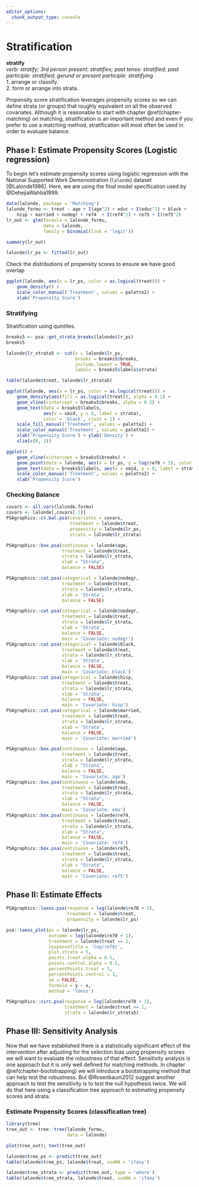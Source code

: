 ```yaml
---
editor_options: 
  chunk_output_type: console
---
```


# Stratification {#chapter-stratification}

::: {.rmdtip}
**stratify**  
*verb: stratify; 3rd person present: stratifies; past tense: stratified; past participle: stratified; gerund or present participle: stratifying*  
1. arrange or classify.  
2. form or arrange into strata.
:::


Propensity score stratification leverages propensity scores so we can define strata (or groups) that roughly equivalent on all the observed covariates. Although it is reasonable to start with chapter \@ref(chapter-matching) on matching, stratification is an important method and even if you prefer to use a matching method, stratification will most often be used in order to evaluate balance. 

## Phase I: Estimate Propensity Scores (Logistic regression)

To begin let's estimate propensity scores using logistic regression with the National Supported Work Demonostration (`lalonde`) dataset [@Lalonde1986]. Here, we are using the final model specification used by @DehejiaWahba1999. 

```r
data(lalonde, package = 'Matching')
lalonde_formu <- treat ~ age + I(age^2) + educ + I(educ^2) + black +
	hisp + married + nodegr + re74  + I(re74^2) + re75 + I(re75^2)
lr_out <- glm(formula = lalonde_formu,
			  data = lalonde,
			  family = binomial(link = 'logit'))
```



```r
summary(lr_out)
```

```r
lalonde$lr_ps <- fitted(lr_out)
```

Check the distributions of propensity scores to ensure we have good overlap

```r
ggplot(lalonde, aes(x = lr_ps, color = as.logical(treat))) + 
	geom_density() +
	scale_color_manual('Treatment', values = palette2) +
	xlab('Propensity Score')
```



### Stratifying

Stratification using quintiles.

```r

breaks5 <- psa::get_strata_breaks(lalonde$lr_ps)
breaks5

lalonde$lr_strata5 <- cut(x = lalonde$lr_ps, 
						  breaks = breaks5$breaks, 
						  include.lowest = TRUE, 
						  labels = breaks5$labels$strata)
```

```r
table(lalonde$treat, lalonde$lr_strata5)
```

```r
ggplot(lalonde, aes(x = lr_ps, color = as.logical(treat))) + 
	geom_density(aes(fill = as.logical(treat)), alpha = 0.2) +
	geom_vline(xintercept = breaks5$breaks, alpha = 0.5) +
	geom_text(data = breaks5$labels, 
			  aes(x = xmid, y = 0, label = strata),
			  color = 'black', vjust = 1) +
	scale_fill_manual('Treatment', values = palette2) +
	scale_color_manual('Treatment', values = palette2) +
	xlab('Propensity Score') + ylab('Density') +
	xlim(c(0, 1))
```



```r
ggplot() +
	geom_vline(xintercept = breaks5$breaks) +
	geom_point(data = lalonde, aes(x = lr_ps, y = log(re78 + 1), color = as.logical(treat)), alpha = 0.5) +
	geom_text(data = breaks5$labels, aes(x = xmid, y = 0, label = strata), color = 'black', vjust = 1) +
	scale_color_manual('Treatment', values = palette2) +
	xlab('Propensity Score')
```


### Checking Balance {#stratification-balance}

```r
covars <- all.vars(lalonde.formu)
covars <- lalonde[,covars[-1]]
PSAgraphics::cv.bal.psa(covariates = covars, 
						treatment = lalonde$treat,
						propensity = lalonde$lr_ps,
						strata = lalonde$lr_strata)
```



```r
PSAgraphics::box.psa(continuous = lalonde$age, 
					 treatment = lalonde$treat, 
					 strata = lalonde$lr_strata,
					 xlab = "Strata", 
					 balance = FALSE)
```


```r
PSAgraphics::cat.psa(categorical = lalonde$nodegr, 
					 treatment = lalonde$treat, 
					 strata = lalonde$lr_strata, 
					 xlab = 'Strata',
					 balance = FALSE)
```

```r
PSAgraphics::cat.psa(categorical = lalonde$nodegr, 
					 treatment = lalonde$treat, 
					 strata = lalonde$lr_strata, 
					 xlab = 'Strata',
					 balance = FALSE, 
					 main = 'Covariate: nodegr')
PSAgraphics::cat.psa(categorical = lalonde$black, 
					 treatment = lalonde$treat, 
					 strata = lalonde$lr_strata, 
					 xlab = 'Strata',
					 balance = FALSE, 
					 main = 'Covariate: black')
PSAgraphics::cat.psa(categorical = lalonde$hisp, 
					 treatment = lalonde$treat, 
					 strata = lalonde$lr_strata, 
					 xlab = 'Strata',
					 balance = FALSE, 
					 main = 'Covariate: hisp')
PSAgraphics::cat.psa(categorical = lalonde$married, 
					 treatment = lalonde$treat, 
					 strata = lalonde$lr_strata, 
					 xlab = 'Strata',
					 balance = FALSE, 
					 main = 'Covariate: married')

```

```r
PSAgraphics::box.psa(continuous = lalonde$age, 
					 treatment = lalonde$treat, 
					 strata = lalonde$lr_strata,
					 xlab = "Strata", 
					 balance = FALSE,
					 main = 'Covariate: age')
PSAgraphics::box.psa(continuous = lalonde$edu, 
					 treatment = lalonde$treat, 
					 strata = lalonde$lr_strata,
					 xlab = "Strata", 
					 balance = FALSE,
					 main = 'Covariate: edu')
PSAgraphics::box.psa(continuous = lalonde$re74, 
					 treatment = lalonde$treat, 
					 strata = lalonde$lr_strata,
					 xlab = "Strata", 
					 balance = FALSE,
					 main = 'Covariate: re74')
PSAgraphics::box.psa(continuous = lalonde$re75, 
					 treatment = lalonde$treat, 
					 strata = lalonde$lr_strata,
					 xlab = "Strata", 
					 balance = FALSE,
					 main = 'Covariate: re75')
```

## Phase II: Estimate Effects

```r
PSAgraphics::loess.psa(response = log(lalonde$re78 + 1),
					   treatment = lalonde$treat,
					   propensity = lalonde$lr_ps)
```

```r
psa::loess_plot(ps = lalonde$lr_ps,
				outcome = log(lalonde$re78 + 1),
				treatment = lalonde$treat == 1,
				responseTitle = 'log(re78)',
				plot.strata = 5,
				points.treat.alpha = 0.5,
				points.control.alpha = 0.5,
				percentPoints.treat = 1,
				percentPoints.control = 1,
				se = FALSE, 
				formula = y ~ x,
				method = 'loess')
```


```r
PSAgraphics::circ.psa(response = log(lalonde$re78 + 1), 
					  treatment = lalonde$treat == 1, 
					  strata = lalonde$lr_strata5)
```

## Phase III: Sensitivity Analysis

Now that we have established there is a statistically significant effect of the intervention after adjusting for the selection bias using propensity scores we will want to evaluate the robustness of that effect. Sensitivity analysis is one approach but it is only well defined for matching methods. In chapter \@ref(chapter-bootstrapping) we will introduce a bootstrapping method that can help test the robustness. But @Rosenbaum2012 suggest another approach to test the sensitivity is to test the null hypothesis twice. We will do that here using a classification tree approach to estimating propensity scores and strata.

### Estimate Propensity Scores (classification tree)

```r
library(tree)
tree_out <- tree::tree(lalonde_formu,
					   data = lalonde)
```

```r
plot(tree_out); text(tree_out)
```


```r
lalonde$tree_ps <- predict(tree_out)
table(lalonde$tree_ps, lalonde$treat, useNA = 'ifany')

lalonde$tree_strata <- predict(tree_out, type = 'where')
table(lalonde$tree_strata, lalonde$treat, useNA = 'ifany')
```

